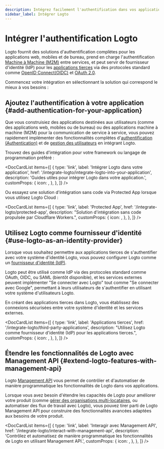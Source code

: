 ```yaml
---
description: Intégrez facilement l'authentification dans vos applications, servez de fournisseur d'identité (IdP) pour autoriser les applications OAuth, et utilisez les API d'authentification, le tout avec une identité fédérée.
sidebar_label: Intégrer Logto
---
```



# Intégrer l'authentification Logto

Logto fournit des solutions d'authentification complètes pour les applications web, mobiles et de bureau, prend en charge l'authentification [Machine à Machine (M2M)](/quick-starts/m2m) entre services, et peut servir de fournisseur d'identité (IdP) pour les [applications tierces](/integrate-logto/third-party-applications) via des protocoles standard comme [OpenID Connect(OIDC)](https://auth.wiki/openid-connect) et [OAuth 2.0](https://auth.wiki/oauth-2.0).

Commencez votre intégration en sélectionnant la solution qui correspond le mieux à vos besoins :

## Ajoutez l'authentification à votre application \{#add-authentication-for-your-application}

Que vous construisiez des applications destinées aux utilisateurs (comme des applications web, mobiles ou de bureau) ou des applications machine à machine (M2M) pour la communication de service à service, vous pouvez rapidement implémenter des fonctionnalités complètes d'[authentification (Authentication)](/end-user-flows) et de [gestion des utilisateurs](/user-management) en intégrant Logto.

Trouvez des guides d'intégration pour votre framework ou langage de programmation préféré :

<DocCardList
  items={[
    {
      type: 'link',
      label: 'Intégrer Logto dans votre application',
      href: '/integrate-logto/integrate-logto-into-your-application',
      description: 'Guides utiles pour intégrer Logto dans votre application.',
      customProps: {
        icon: <GuidesIcon />,
      },
    },
  ]}
/>

Ou essayez une solution d'intégration sans code via Protected App lorsque vous utilisez Logto Cloud :

<DocCardList
  items={[
    {
      type: 'link',
      label: 'Protected App',
      href: '/integrate-logto/protected-app',
      description: "Solution d'intégration sans code propulsée par Cloudflare Workers.",
      customProps: {
        icon: <ProtectedAppIcon />,
      },
    },
  ]}
/>

## Utilisez Logto comme fournisseur d'identité \{#use-logto-as-an-identity-provider}

Lorsque vous souhaitez permettre aux applications tierces de s'authentifier avec votre système d'identité Logto, vous pouvez configurer Logto comme un [fournisseur d'identité (IdP)](https://auth.wiki/identity-provider).

Logto peut être utilisé comme IdP via des protocoles standard comme OAuth, OIDC, ou SAML (bientôt disponible), et les services externes peuvent implémenter "Se connecter avec Logto" tout comme "Se connecter avec Google", permettant à leurs utilisateurs de s'authentifier en utilisant votre système d'utilisateurs Logto.

En créant des applications tierces dans Logto, vous établissez des connexions sécurisées entre votre système d'identité et les services externes.

<DocCardList
  items={[
    {
      type: 'link',
      label: 'Applications tierces',
      href: '/integrate-logto/third-party-applications',
      description:
        "Utilisez Logto comme fournisseur d'identité (IdP) pour les applications tierces.",
      customProps: {
        icon: <IntegrateIcon width={20} height={20} />,
      },
    },
  ]}
/>

## Étendre les fonctionnalités de Logto avec Management API \{#extend-logto-features-with-management-api}

Logto [Management API](https://openapi.logto.io/) vous permet de contrôler et d'automatiser de manière programmatique les fonctionnalités de Logto dans vos applications.

Lorsque vous avez besoin d'étendre les capacités de Logto pour améliorer votre produit (comme [gérer des organisations multi-locataires](/organizations), ou automatiser des flux de travail avec Logto), vous pouvez tirer parti de Logto Management API pour construire des fonctionnalités avancées adaptées aux besoins de votre produit.

<DocCardList
  items={[
    {
      type: 'link',
      label: 'Interagir avec Management API',
      href: '/integrate-logto/interact-with-management-api',
      description:
        'Contrôlez et automatisez de manière programmatique les fonctionnalités de Logto en utilisant Management API.',
      customProps: {
        icon: <CloudConnectionIcon />,
      },
    },
  ]}
/>
